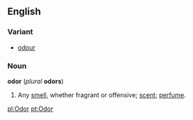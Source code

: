 ==English==
===Variant===
*[[odour]]
===Noun===
'''odor''' (''plural'' '''odors''')
#Any [[smell]], whether fragrant or offensive; [[scent]]; [[perfume]].

[[pl:Odor]]
[[pt:Odor]]